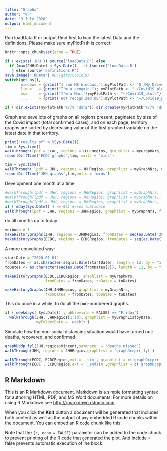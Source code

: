 ```yaml
---
title: "Graphs"
author: "VF"
date: "9 July 2020"
output: html_document
---
```

Run loadData.R or output.Rmd first to load the latest Data and the definitions. 
Please make sure myPlotPath is correct!

```r
knitr::opts_chunk$set(echo = TRUE)

if (!exists('JHH')) source('loadData.R') else 
  if (max(JHH$Date) < Sys.Date() - 1) {source('loadData.R')  
   } else source('definitions.R')
save.image(".RData") #D:/gits/Covid19/
switch(get_os(), 
       windows = {print("I run MS Windows.");myPlotPath <- "G:/My Drive/Covid19_plots"},
       linux   = {print("I'm a penguin."); myPlotPath <- "~/Covid19_plots"},
       osx     = {print("I'm a Mac.");myPlotPath <- "~/Covid19_plots"},
       ...     = {print('not recognized OS');myPlotPath <- "~/Covid19_plots"})

if (!dir.exists(myPlotPath %//% 'data')) dir.create(myPlotPath %//% 'data', recursive = TRUE)

```

Graph and save lots of graphs on all regions present, paginated by size of the Covid impact (total confirmed cases), and on each page, territory graphs are sorted by decreasing value of the first graphed variable on the latest date in that territory.


```r
print("results of" % %Sys.Date())
tim = Sys.time()
walkThrough(lpdf = ECDC, regions = ECDCRegios, graphlist = myGraphNrs, myFolderDate  = 'current', ordre = 'GR')
reportDiffTime('ECDC graphs',tim, units = 'mins')

tim = Sys.time()
walkThrough( lpdf = JHH, regions = JHHRegios, graphlist = myGraphNrs, myFolderDate  = 'current', ordre = 'GR')
reportDiffTime('JHH graphs',tim,units = 'mins')

``` 

Development one month at a time
```r
#walkThrough(lpdf = JHH, regions = JHHRegios, graphlist = myGraphNrs, from = "2020-01-01", to = '2020-01-31', myFolderDate = 'January', ordre = 'RG')
#walkThrough(lpdf = JHH, regions = JHHRegios, graphlist = myGraphNrs, from = "2020-04-01", to = '2020-04-30', myFolderDate = 'April', ordre = 'RG')
#walkThrough(lpdf = JHH, regions = JHHRegios, graphlist = myGraphNrs, from = "2020-06-01", to = '2020-06-30', myFolderDate = 'June', ordre = 'RG')
if ( mday(Sys.Date() ) <= 03) #uses lubridate
walkThrough(lpdf = JHH, regions = JHHRegios, graphlist = myGraphNrs, from = "2020-07-01", to = '2020-07-31', myFolderDate = 'July', ordre = 'RG')
```

do all months up to today
```r
verbose = 1
makeHistoryGraphs(JHH, regions = JHHRegios, fromDates = seq(as.Date('2020-01-01'),Sys.Date(),  by = '1 month'), ordre = 'GR')  
makeHistoryGraphs(ECDC, regions = ECDCRegios, fromDates = seq(as.Date('2020-01-01'),Sys.Date(),  by = '1 month'))  

```
A more convoluted way: 
```r
startDate = "2020-01-01"
fromDates <- as.character(seq(as.Date(startDate), length = 12, by = "1 month"))
toDates <- as.character(seq(as.Date(fromDates[2]), length = 12, by = "1 month") - 1)

makeHistoryGraphs(ECDC,ECDCRegios, graphlist = myGraphNrs, 
                  fromDates = fromDates, toDates = toDates)

makeHistoryGraphs(JHH,JHHRegios, graphlist = myGraphNrs, 
                  fromDates = fromDates, toDates = toDates)

```
This do once in a while, to do all the non-numbererd graphs. 

```r
if ( weekdays( Sys.Date() , abbreviate = FALSE) == "Friday")  
  walkThrough(JHH, JHHRegios[1:10], graphlist = myGraphListbyDate,
              myFolderDate = 'weekly')
```

Simulate how the non-social distancing situation would have turned out: deaths, recovered, and confirmed   
```r
graphDddp_fyl(JHH,regios$Vincent,savename  = "deaths missed") 
walkThrough(JHH, regions = JHHRegios,graphlist = 'graphDccprr_fyl')

walkThrough(ECDC, ECDCRegios,ext = '_sim', graphlist = c('graphDccprr_fiyl','graphDddp_fyl')) 
walkThrough(ECDC , ECDCRegios,ext = '_endsim',graphlist = c('graphDccprr_fiyl', 'graphDddp_fyl')) 


```
## R Markdown

This is an R Markdown document. Markdown is a simple formatting syntax for authoring HTML, PDF, and MS Word documents. For more details on using R Markdown see <http://rmarkdown.rstudio.com>.

When you click the **Knit** button a document will be generated that includes both content as well as the output of any embedded R code chunks within the document. You can embed an R code chunk like this:

Note that the `{r, echo = FALSE}` parameter can be added to the code chunk to prevent printing of the R code that generated the plot. And Include = false prevents automatic execution of the block.
